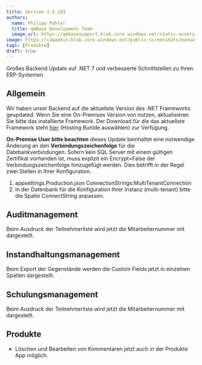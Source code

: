 ---
title: Version 1.1.183
authors:
  name: Philipp Pähler
  title: qmBase Development Team
  image_url: https://qmbasesupport.blob.core.windows.net/static-assets/img/persons/paehler_round.png
image: https://caqadmin.blob.core.windows.net/public-screenshots/manual-screenshots/2022-11-18-ageDistributionMedian.png
tags: [Produkte]
draft: true
---

Großes Backend Update auf .NET 7 und verbesserte Schnittstellen zu Ihren ERP-Systemen.

<!--truncate-->

## Allgemein

Wir haben unser Backend auf die aktuellste Version des .NET Frameworks geupdated. Wenn Sie eine On-Premises Version von nutzen, aktualisieren Sie bitte das installierte Framework.
Der Download für die das aktuellste Framework steht [hier](https://dotnet.microsoft.com/en-us/download/dotnet/7.0) (Hosting Bunlde auswählen) zur Verfügung.

**On-Premise User bitte beachten** dieses Update beinhaltet eine notwendige Änderung an den **Verbindungszeichenfolge** für die Datebankverbindungen.
Sofern kein SQL Server mit einem gültigen Zertifikat vorhanden ist, muss explizit ein Encrypt=False der Verbindungszeichenfolge hinzugefügt werden.
Dies betrifft in der Regel zwei Stellen in Ihrer Konfiguration.

1. appsettings.Production.json ConnectionStrings:MultiTenantConnection
2. In der Datenbank für die Konfiguration Ihrer Instanz (multi-tenant) bitte die Spalte ConnectString anpassen.

## Auditmanagement

Beim Ausdruck der Teilnehmerliste wird jetzt die Mitarbeiternummer mit dargestellt.

## Instandhaltungsmanagement

Beim Export der Gegenstände werden die Custom Fields jetzt in einzelnen Spalten dargestellt.

## Schulungsmanagement

Beim Ausdruck der Teilnehmerliste wird jetzt die Mitarbeiternummer mit dargestellt.

## Produkte

- Löschen und Bearbeiten von Kommentaren jetzt auch in der Produkte App möglich.
